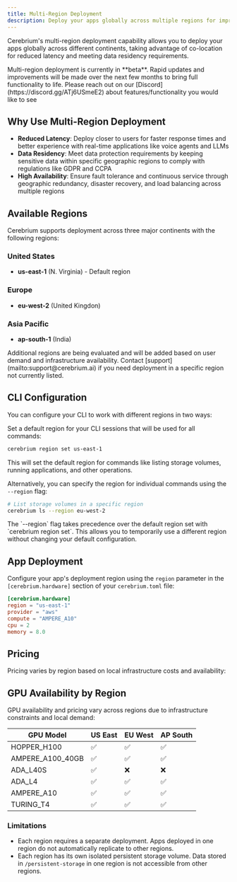 ```yaml
---
title: Multi-Region Deployment
description: Deploy your apps globally across multiple regions for improved latency and data residency compliance
---
```


Cerebrium's multi-region deployment capability allows you to deploy your apps globally across different continents, taking advantage of co-location for reduced latency and meeting data residency requirements.

<Warning>
  Multi-region deployment is currently in **beta**. Rapid updates and
  improvements will be made over the next few months to bring full functionality
  to life. Please reach out on our [Discord](https://discord.gg/ATj6USmeE2)
  about features/functionality you would like to see
</Warning>

## Why Use Multi-Region Deployment

- **Reduced Latency**: Deploy closer to users for faster response times and better experience with real-time applications like voice agents and LLMs
- **Data Residency**: Meet data protection requirements by keeping sensitive data within specific geographic regions to comply with regulations like GDPR and CCPA
- **High Availability**: Ensure fault tolerance and continuous service through geographic redundancy, disaster recovery, and load balancing across multiple regions

## Available Regions

Cerebrium supports deployment across three major continents with the following regions:

### United States

- **us-east-1** (N. Virginia) - Default region

### Europe

- **eu-west-2** (United Kingdon)

### Asia Pacific

- **ap-south-1** (India)

<Info>
  Additional regions are being evaluated and will be added based on user demand
  and infrastructure availability. Contact
  [support](mailto:support@cerebrium.ai) if you need deployment in a specific
  region not currently listed.
</Info>

## CLI Configuration

You can configure your CLI to work with different regions in two ways:

Set a default region for your CLI sessions that will be used for all commands:

```bash
cerebrium region set us-east-1
```

This will set the default region for commands like listing storage volumes, running applications, and other operations.

Alternatively, you can specify the region for individual commands using the `--region` flag:

```bash
# List storage volumes in a specific region
cerebrium ls --region eu-west-2

```

<Info>
  The `--region` flag takes precedence over the default region set with
  `cerebrium region set`. This allows you to temporarily use a different region
  without changing your default configuration.
</Info>

## App Deployment

Configure your app's deployment region using the `region` parameter in the `[cerebrium.hardware]` section of your `cerebrium.toml` file:

```toml
[cerebrium.hardware]
region = "us-east-1"
provider = "aws"
compute = "AMPERE_A10"
cpu = 2
memory = 8.0
```

## Pricing

Pricing varies by region based on local infrastructure costs and availability:

## GPU Availability by Region

GPU availability and pricing vary across regions due to infrastructure constraints and local demand:

| GPU Model        | US East | EU West | AP South |
| ---------------- | ------- | ------- | -------- |
| HOPPER_H100      | ✅      | ✅      | ✅       |
| AMPERE_A100_40GB | ✅      | ✅      | ✅       |
| ADA_L40S         | ✅      | ❌      | ❌       |
| ADA_L4           | ✅      | ✅      | ✅       |
| AMPERE_A10       | ✅      | ✅      | ✅       |
| TURING_T4        | ✅      | ✅      | ✅       |

### Limitations

- Each region requires a separate deployment. Apps deployed in one region do not automatically replicate to other regions.
- Each region has its own isolated persistent storage volume. Data stored in `/persistent-storage` in one region is not accessible
  from other regions.
